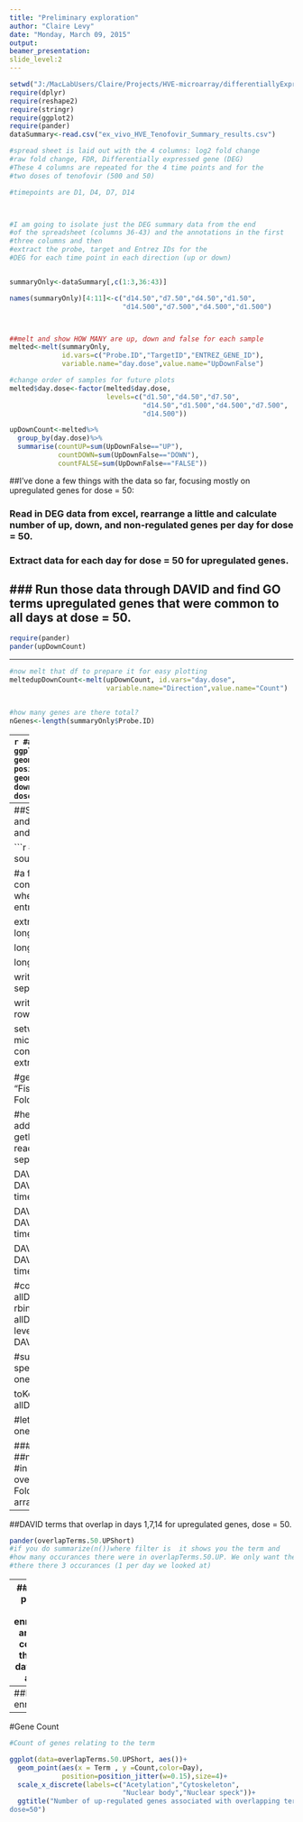 ```yaml
---
title: "Preliminary exploration"
author: "Claire Levy"
date: "Monday, March 09, 2015"
output:
beamer_presentation:
slide_level:2
---
```


```r

setwd("J:/MacLabUsers/Claire/Projects/HVE-microarray/differentiallyExpressedGenes")
require(dplyr)
require(reshape2)
require(stringr)
require(ggplot2)
require(pander)
dataSummary<-read.csv("ex_vivo_HVE_Tenofovir_Summary_results.csv")

#spread sheet is laid out with the 4 columns: log2 fold change
#raw fold change, FDR, Differentially expressed gene (DEG)
#These 4 columns are repeated for the 4 time points and for the
#two doses of tenofovir (500 and 50)

#timepoints are D1, D4, D7, D14



#I am going to isolate just the DEG summary data from the end
#of the spreadsheet (columns 36-43) and the annotations in the first
#three columns and then
#extract the probe, target and Entrez IDs for the
#DEG for each time point in each direction (up or down)


summaryOnly<-dataSummary[,c(1:3,36:43)]

names(summaryOnly)[4:11]<-c("d14.50","d7.50","d4.50","d1.50",
                            "d14.500","d7.500","d4.500","d1.500")



##melt and show HOW MANY are up, down and false for each sample
melted<-melt(summaryOnly,
             id.vars=c("Probe.ID","TargetID","ENTREZ_GENE_ID"),
             variable.name="day.dose",value.name="UpDownFalse")

#change order of samples for future plots
melted$day.dose<-factor(melted$day.dose,
                        levels=c("d1.50","d4.50","d7.50",
                                 "d14.50","d1.500","d4.500","d7.500",
                                 "d14.500"))

upDownCount<-melted%>%
  group_by(day.dose)%>%
  summarise(countUP=sum(UpDownFalse=="UP"),
            countDOWN=sum(UpDownFalse=="DOWN"),
            countFALSE=sum(UpDownFalse=="FALSE"))
```


##I've done a few things with the data so far, focusing mostly on upregulated genes for dose = 50:

### Read in DEG data from excel, rearrange a little and calculate  number of up, down, and non-regulated genes per day for dose = 50.

### Extract data for each day for dose = 50 for upregulated genes.

### Run those data through DAVID and find GO terms upregulated genes that were common to all days at dose = 50.
----

```r
require(pander)
pander(upDownCount)
```
----

```r
#now melt that df to prepare it for easy plotting
meltedupDownCount<-melt(upDownCount, id.vars="day.dose",
                        variable.name="Direction",value.name="Count")


#how many genes are there total?
nGenes<-length(summaryOnly$Probe.ID)

```
----
```r
##plot of up down and false counts
ggplot(meltedupDownCount,aes(x=day.dose,y=Count))+
  geom_bar(aes(fill=Direction), position="dodge",stat="identity")+ylab("Number of genes")+
  geom_hline(y=7832)+
  ggtitle("Number of upregulated, downregulated and non-significant genes\n\ per time point and dose\n\ 
          (line represents total genes analyzed for diff exp)")
```
----
##Sean and I wrote some functions to arrange the data, extract days and doses of interest in formats that DAVID and InnateDB can use, and then read in the saved data from DAVID.

```r


#using the function to make data in longform...
toLongForm<-source("DEG-to-long-form.R")

#a function to extract and write data from specific days and concentrations
#the table is for innateDB.
#the csv is for david where you just put in the IDs
#For innateDB upload: first col is entrez, second is log2foldchange, 3rd is adj pval)

extract<-function(day,concentration,direction){
x<-longForm[longForm$Day == day &
              
              longForm$Concentration == concentration &
              
              longForm$Direction == direction,
            c(3,6,8)]

write.table(x,file=paste(day,concentration,direction,"txt",sep="."),
         sep="\t",row.names=FALSE,col.names=FALSE)

write.csv(x[,1],file=paste(day,concentration,direction,"csv",sep="."),
          row.names=FALSE)
}



setwd("J:/MacLabUsers/Claire/Projects/HVE-microarray/differentiallyExpressedGenes")
#all the UPs from concentration=50
extract("1","50","UP")
extract("4","50","UP")
extract("7","50","UP")
extract("14","50","UP")


#get DAVID data (saved as tab delim txt)
#left the defaults but chose "Fisher's exact" under options
# and chose to include a column for Foldchange

#here is function for getting the DAVID data out of the folder
#I also added a column to each df saying which day it represented
getDAVID<-function(day, concentration, direction){
 y<-read.table(file=paste("DAVID",day, concentration,direction,"txt", sep="."),
               header=TRUE,sep="\t")
}



DAVID.1.50.UP<-getDAVID("1","50","UP")
DAVID.1.50.UP<-DAVID.1.50.UP%>%
  mutate(Day= rep("1", times=nrow(DAVID.1.50.UP)))


DAVID.7.50.UP<-getDAVID("7","50","UP")
DAVID.7.50.UP<-DAVID.7.50.UP%>%
  mutate( Day= rep("7", times=nrow(DAVID.7.50.UP)))

DAVID.14.50.UP<-getDAVID("14","50","UP")
DAVID.14.50.UP<-DAVID.14.50.UP%>%
  mutate(Day = rep("14", times=nrow(DAVID.14.50.UP)))

#combine all the data frames EXCEPT day 4 because of weirdness
allDAVID.50.UP<-rbind(DAVID.1.50.UP,DAVID.7.50.UP,DAVID.14.50.UP)
allDAVID.50.UP$Day<-factor(allDAVID.50.UP$Day, levels=c("1","7","14"))
#make a vector of the terms in Day1 UP
DAVID.1.50.UPterms<-DAVID.1.50.UP%>%
  select(Term)

#subset for just the terms that are in Day 1
#notice that I need to specify $Term in DAVID.1.50.UPterms
#even those there is just the one column

toKeep<-allDAVID.50.UP$Term %in% DAVID.1.50.UPterms$Term
overlapTerms.50.UP<-allDAVID.50.UP[toKeep,]

#let's just look at the terms,the pvals,count and fold enrich
#just the ones that are there on all days.


####DF showing overlapping terms for dose 50 days 1,7,14###
##note that the associated gene IDS are not in this df but they are
#in allDAVID.50.UP
overlapTerms.50.UPShort<-overlapTerms.50.UP%>%
  select(Day,Category,Term,PValue,Count, Fold.Enrichment)%>%
  group_by(Term)%>%
  filter(n()==3)%>%
  arrange(Day,Term,PValue)
```
----
##DAVID terms that overlap in days 1,7,14 for upregulated genes, dose = 50.

```r
pander(overlapTerms.50.UPShort)
#if you do summarize(n())where filter is  it shows you the term and 
#how many occurances there were in overlapTerms.50.UP. We only want the terms where
#there there 3 occurances (1 per day we looked at)

```
---
##Plots of pvalues, fold enrichment and gene count for the same data set as above.

```r
###plot plot plot
#note that I changed the x axis labels to a shortened version
# of the term for readability

#Pvalues
ggplot(data=overlapTerms.50.UPShort, aes())+
  geom_point(aes(x = Term , y =PValue,color=Day),
             position=position_jitter(w=0.15),size=4)+
  scale_x_discrete(labels=c("Acetylation","Cytoskeleton",
                            "Nuclear body","Nuclear speck"))+
  ggtitle("GSEA P-values for overlapping GO terms \n\ in Up-regulated genes,dose=50")
  
```
---
##Fold enrichment
```r
#Fold enrichment
ggplot(data=overlapTerms.50.UPShort, aes())+
  geom_point(aes(x = Term , y =Fold.Enrichment,color=Day),
             position=position_jitter(w=0.15),size=4)+
  scale_x_discrete(labels=c("Acetylation","Cytoskeleton",
                            "Nuclear body","Nuclear speck"))+
  ggtitle("Fold Enrichment for overlapping GO terms \n\ in Up-regulated genes,dose=50")
```
---
#Gene Count
```r
#Count of genes relating to the term

ggplot(data=overlapTerms.50.UPShort, aes())+
  geom_point(aes(x = Term , y =Count,color=Day),
             position=position_jitter(w=0.15),size=4)+
  scale_x_discrete(labels=c("Acetylation","Cytoskeleton",
                            "Nuclear body","Nuclear speck"))+
  ggtitle("Number of up-regulated genes associated with overlapping terms \n\
dose=50")
```
